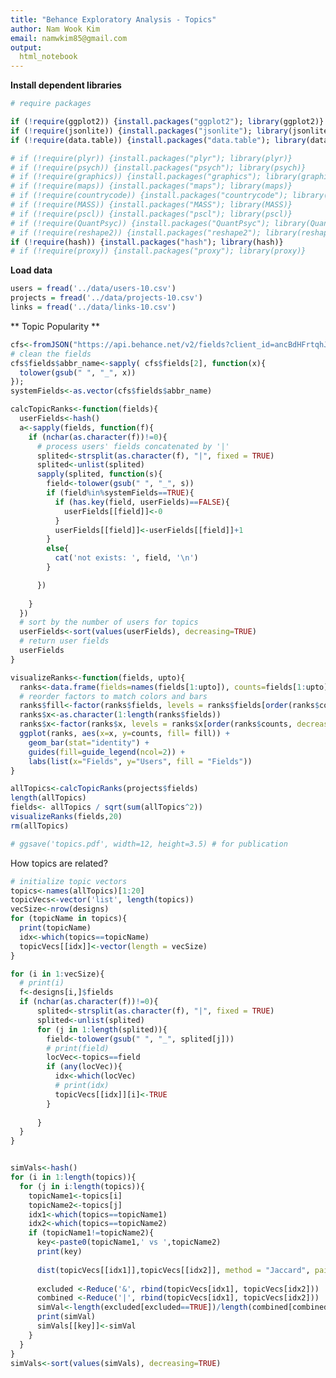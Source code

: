 ```yaml
---
title: "Behance Exploratory Analysis - Topics"
author: Nam Wook Kim
email: namwkim85@gmail.com
output: 
  html_notebook
---
```

**Install dependent libraries**

```r
# require packages

if (!require(ggplot2)) {install.packages("ggplot2"); library(ggplot2)}
if (!require(jsonlite)) {install.packages("jsonlite"); library(jsonlite)}
if (!require(data.table)) {install.packages("data.table"); library(data.table)}

# if (!require(plyr)) {install.packages("plyr"); library(plyr)}
# if (!require(psych)) {install.packages("psych"); library(psych)}
# if (!require(graphics)) {install.packages("graphics"); library(graphics)}
# if (!require(maps)) {install.packages("maps"); library(maps)}
# if (!require(countrycode)) {install.packages("countrycode"); library(countrycode)}
# if (!require(MASS)) {install.packages("MASS"); library(MASS)}
# if (!require(pscl)) {install.packages("pscl"); library(pscl)}
# if (!require(QuantPsyc)) {install.packages("QuantPsyc"); library(QuantPsyc)}
# if (!require(reshape2)) {install.packages("reshape2"); library(reshape2)}
if (!require(hash)) {install.packages("hash"); library(hash)}
# if (!require(proxy)) {install.packages("proxy"); library(proxy)}

```

**Load data**
```r
users = fread('../data/users-10.csv')
projects = fread('../data/projects-10.csv')
links = fread('../data/links-10.csv')

```
** Topic Popularity **
```r
cfs<-fromJSON("https://api.behance.net/v2/fields?client_id=ancBdHFrtqhJM18AUzqev2wvgjM0PGnj")
# clean the fields
cfs$fields$abbr_name<-sapply( cfs$fields[2], function(x){
  tolower(gsub(" ", "_", x))
});
systemFields<-as.vector(cfs$fields$abbr_name)

calcTopicRanks<-function(fields){
  userFields<-hash()
  a<-sapply(fields, function(f){
    if (nchar(as.character(f))!=0){
      # process users' fields concatenated by '|'
      splited<-strsplit(as.character(f), "|", fixed = TRUE)
      splited<-unlist(splited)
      sapply(splited, function(s){
        field<-tolower(gsub(" ", "_", s))
        if (field%in%systemFields==TRUE){
          if (has.key(field, userFields)==FALSE){
            userFields[[field]]<-0
          }
          userFields[[field]]<-userFields[[field]]+1
        }
        else{
          cat('not exists: ', field, '\n')
        }

      })
    
    }
  })
  # sort by the number of users for topics
  userFields<-sort(values(userFields), decreasing=TRUE)
  # return user fields
  userFields
}

visualizeRanks<-function(fields, upto){
  ranks<-data.frame(fields=names(fields[1:upto]), counts=fields[1:upto])
  # reorder factors to match colors and bars
  ranks$fill<-factor(ranks$fields, levels = ranks$fields[order(ranks$counts, decreasing=TRUE)])
  ranks$x<-as.character(1:length(ranks$fields))
  ranks$x<-factor(ranks$x, levels = ranks$x[order(ranks$counts, decreasing=TRUE)])
  ggplot(ranks, aes(x=x, y=counts, fill= fill)) +
    geom_bar(stat="identity") +
    guides(fill=guide_legend(ncol=2)) +
    labs(list(x="Fields", y="Users", fill = "Fields"))
}

allTopics<-calcTopicRanks(projects$fields)
length(allTopics)
fields<- allTopics / sqrt(sum(allTopics^2))
visualizeRanks(fields,20)
rm(allTopics)

# ggsave('topics.pdf', width=12, height=3.5) # for publication


```
How topics are related?
```r
# initialize topic vectors
topics<-names(allTopics)[1:20]
topicVecs<-vector('list', length(topics))
vecSize<-nrow(designs)
for (topicName in topics){
  print(topicName)
  idx<-which(topics==topicName)
  topicVecs[[idx]]<-vector(length = vecSize)
}

for (i in 1:vecSize){
  # print(i)
  f<-designs[i,]$fields
  if (nchar(as.character(f))!=0){
      splited<-strsplit(as.character(f), "|", fixed = TRUE)
      splited<-unlist(splited)
      for (j in 1:length(splited)){
        field<-tolower(gsub(" ", "_", splited[j]))
        # print(field)
        locVec<-topics==field
        if (any(locVec)){
          idx<-which(locVec)
          # print(idx)
          topicVecs[[idx]][i]<-TRUE  
        }
        
      }
  }
}


simVals<-hash()
for (i in 1:length(topics)){
  for (j in i:length(topics)){
    topicName1<-topics[i]
    topicName2<-topics[j]
    idx1<-which(topics==topicName1)
    idx2<-which(topics==topicName2)
    if (topicName1!=topicName2){
      key<-paste0(topicName1,' vs ',topicName2)
      print(key)
      
      dist(topicVecs[[idx1]],topicVecs[[idx2]], method = "Jaccard", pairwise = TRUE)
      
      excluded <-Reduce('&', rbind(topicVecs[idx1], topicVecs[idx2]))
      combined <-Reduce('|', rbind(topicVecs[idx1], topicVecs[idx2]))
      simVal<-length(excluded[excluded==TRUE])/length(combined[combined==TRUE])
      print(simVal)
      simVals[[key]]<-simVal
    }
  }
}
simVals<-sort(values(simVals), decreasing=TRUE)

```

